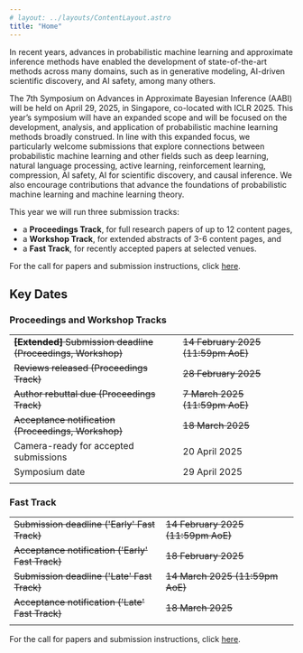 ```yaml
---
# layout: ../layouts/ContentLayout.astro
title: "Home"
---
```



In recent years, advances in probabilistic machine learning and approximate inference methods have enabled the development of state-of-the-art methods across many domains, such as in generative modeling, AI-driven scientific discovery, and AI safety, among many others.

The 7th Symposium on Advances in Approximate Bayesian Inference (AABI) will be held on April 29, 2025, in Singapore, co-located with ICLR 2025.
This year’s symposium will have an expanded scope and will be focused on the development, analysis, and application of probabilistic machine learning methods broadly construed.
In line with this expanded focus, we particularly welcome submissions that explore connections between probabilistic machine learning and other fields such as deep learning, natural language processing, active learning, reinforcement learning, compression, AI safety, AI for scientific discovery, and causal inference.
We also encourage contributions that advance the foundations of probabilistic machine learning and machine learning theory.

This year we will run three submission tracks:

- a **Proceedings Track**, for full research papers of up to 12 content pages,
- a **Workshop Track**, for extended abstracts of 3-6 content pages, and
- a **Fast Track**, for recently accepted papers at selected venues.

For the call for papers and submission instructions, click [here](/call).

## Key Dates

### Proceedings and Workshop Tracks

|                                                                   |                                       |                                                          |
| ----------------------------------------------------------------- | ------------------------------------- | -------------------------------------------------------: |
| <s>**[Extended]** Submission deadline (Proceedings, Workshop)</s> | <s>14 February 2025 (11:59pm AoE)</s> | <s><CountdownTimer year={2025} month={2} day={14} /></s> |
| <s>Reviews released (Proceedings Track)</s>                       | <s>28 February 2025</s>               | <s><CountdownTimer year={2025} month={2} day={28} /></s> |
| <s>Author rebuttal due (Proceedings Track)</s>                    | <s>7 March 2025 (11:59pm AoE)</s>     |  <s><CountdownTimer year={2025} month={3} day={7} /></s> |
| <s>Acceptance notification (Proceedings, Workshop)</s>            | <s>18 March 2025</s>                  | <s><CountdownTimer year={2025} month={3} day={18} /></s> |
| Camera-ready for accepted submissions                             | 20 April 2025                         |        <CountdownTimer year={2025} month={4} day={20} /> |
| Symposium date                                                    | 29 April 2025                         |        <CountdownTimer year={2025} month={4} day={29} /> |
|                                                                   |                                       |

### Fast Track

|                                                     |                                       |                                                          |
| --------------------------------------------------- | ------------------------------------- | -------------------------------------------------------: |
| <s>Submission deadline ('Early' Fast Track)</s>     | <s>14 February 2025 (11:59pm AoE)</s> | <s><CountdownTimer year={2025} month={2} day={14} /></s> |
| <s>Acceptance notification ('Early' Fast Track)</s> | <s>18 February 2025</s>               | <s><CountdownTimer year={2025} month={2} day={18} /></s> |
| <s>Submission deadline ('Late' Fast Track)</s>      | <s>14 March 2025 (11:59pm AoE)</s>    | <s><CountdownTimer year={2025} month={3} day={14} /></s> |
| <s>Acceptance notification ('Late' Fast Track)</s>  | <s>18 March 2025</s>                  | <s><CountdownTimer year={2025} month={3} day={18} /></s> |
|                                                     |                                       |                                                          |

For the call for papers and submission instructions, click [here](/call).
